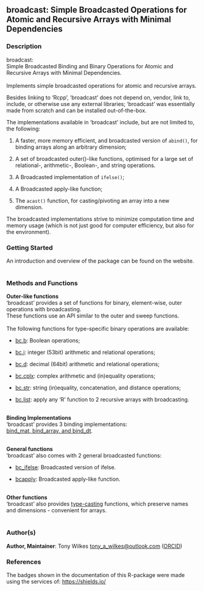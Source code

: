 
## broadcast: Simple Broadcasted Operations for Atomic and Recursive Arrays with Minimal Dependencies {.unnumbered}


### Description

broadcast: <br />
Simple Broadcasted Binding and Binary Operations for Atomic and Recursive Arrays with Minimal Dependencies. <br /> <br />
Implements simple broadcasted operations for atomic and recursive arrays.

Besides linking to 'Rcpp', 'broadcast' does not depend on, vendor, link to, include, or otherwise use any external libraries;
'broadcast' was essentially made from scratch and can be installed out-of-the-box.

The implementations available in 'broadcast' include, but are not limited to, the following:


<ol>
<li> A faster, more memory efficient, and broadcasted version of <code>abind()</code>, for binding arrays along an arbitrary dimension;

</li>
<li> A set of broadcasted outer()-like functions, optimised for a large set of relational-, arithmetic-, Boolean-, and string operations.

</li>
<li> A Broadcasted implementation of <code>ifelse()</code>;

</li>
<li> A Broadcasted apply-like function;

</li>
<li> The <code>acast()</code> function, for casting/pivoting an array into a new dimension.

</li></ol>

The broadcasted implementations strive to minimize computation time and memory usage (which is not just good for computer efficiency, but also for the environment).



### Getting Started

An introduction and overview of the package can be found on the website. <br />
<br />



### Methods and Functions

<b>Outer-like functions</b> <br />
'broadcast' provides a set of functions for binary, element-wise, outer operations
with broadcasting. <br />
These functions use an API similar to the outer and sweep functions. <br />
<br />
The following functions for type-specific binary operations are available:


<ul>
<li> [bc.b](bc.b.qmd): Boolean operations;

</li>
<li> [bc.i](bc.i.qmd): integer (53bit) arithmetic and relational operations;

</li>
<li> [bc.d](bc.d.qmd): decimal (64bit) arithmetic and relational operations;

</li>
<li> [bc.cplx](bc.cplx.qmd): complex arithmetic and (in)equality operations;

</li>
<li> [bc.str](bc.str.qmd): string (in)equality, concatenation, and distance operations;

</li>
<li> [bc.list](bc.list.qmd): apply any 'R' function to 2 recursive arrays with broadcasting. <br /> <br />

</li></ul>

<b>Binding Implementations</b> <br />
'broadcast' provides 3 binding implementations: <br />
[bind_mat, bind_array, and bind_dt](bind.qmd). <br />
<br />

<b>General functions</b> <br />
'broadcast' also comes with 2 general broadcasted functions:


<ul>
<li> [bc_ifelse](bc_ifelse.qmd): Broadcasted version of ifelse.

</li>
<li> [bcapply](bcapply.qmd): Broadcasted apply-like function. <br /> <br />

</li></ul>

<b>Other functions</b> <br />
'broadcast' also provides
[type-casting](typecast.qmd) functions,
which preserve names and dimensions - convenient for arrays. <br /> <br />



### Author(s)

<strong>Author, Maintainer</strong>: Tony Wilkes <a href="mailto:tony_a_wilkes@outlook.com">tony_a_wilkes@outlook.com</a> (<a href="https://orcid.org/0000-0001-9498-8379">ORCID</a>)



### References

The badges shown in the documentation of this R-package were made using the services of: <a href="https://shields.io/">https://shields.io/</a>


